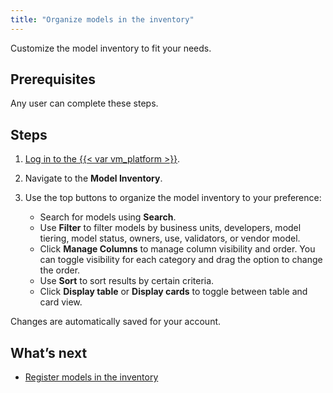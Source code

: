 ```yaml
---
title: "Organize models in the inventory"
---
```


Customize the model inventory to fit your needs.

## Prerequisites

Any user can complete these steps.

## Steps

1. [Log in to the {{< var vm_platform >}}]({{< var vm_url >}}).

2. Navigate to the **Model Inventory**.

3. Use the top buttons to organize the model inventory to your preference:
   - Search for models using **Search**. 
   - Use **Filter** to filter models by business units, developers, model tiering, model status, owners, use, validators, or vendor model.
   - Click **Manage Columns** to manage column visibility and order. You can toggle visibility for each category and drag the option to change the order.
   - Use **Sort** to sort results by certain criteria.
   - Click **Display table** or **Display cards** to toggle between table and card view.

Changes are automatically saved for your account.

## What's next

- [Register models in the inventory](register-models-in-model-inventory.qmd)